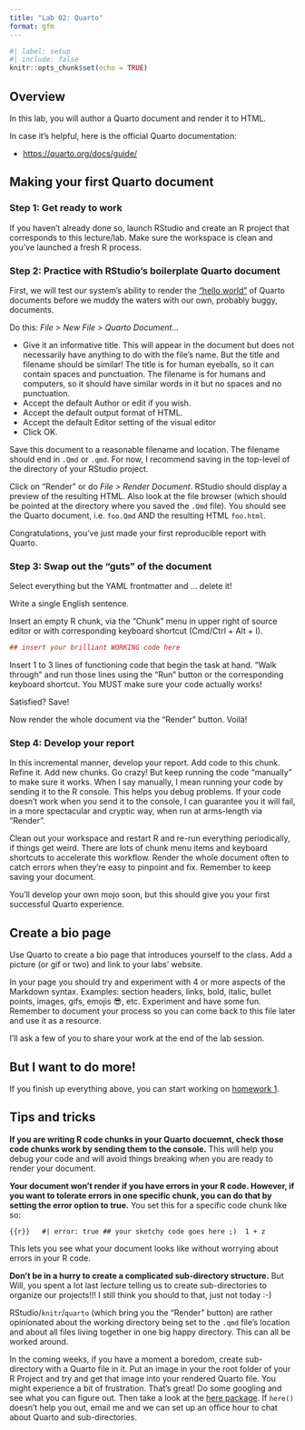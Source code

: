 ```yaml
---
title: "Lab 02: Quarto"
format: gfm
---
```


```r
#| label: setup
#| include: false
knitr::opts_chunk$set(echo = TRUE)
```

## Overview

In this lab, you will author a Quarto document and render it to HTML.

In case it's helpful, here is the official Quarto documentation:

-   <https://quarto.org/docs/guide/>

## Making your first Quarto document

### Step 1: Get ready to work

If you haven't already done so, launch RStudio and create an R project that corresponds to this lecture/lab. Make sure the workspace is clean and you've launched a fresh R process.

### Step 2: Practice with RStudio's boilerplate Quarto document

First, we will test our system's ability to render the ["hello world"](http://en.wikipedia.org/wiki/%22Hello,_world!%22_program) of Quarto documents before we muddy the waters with our own, probably buggy, documents.

Do this: *File \> New File \> Quarto Document...*

-   Give it an informative title. This will appear in the document but does not necessarily have anything to do with the file's name. But the title and filename should be similar! The title is for human eyeballs, so it can contain spaces and punctuation. The filename is for humans and computers, so it should have similar words in it but no spaces and no punctuation.
-   Accept the default Author or edit if you wish.
-   Accept the default output format of HTML.
-   Accept the default Editor setting of the visual editor
-   Click OK.

Save this document to a reasonable filename and location. The filename should end in `.Qmd` or `.qmd`. For now, I recommend saving in the top-level of the directory of your RStudio project.

Click on "Render" or do *File \> Render Document*. RStudio should display a preview of the resulting HTML. Also look at the file browser (which should be pointed at the directory where you saved the `.Qmd` file). You should see the Quarto document, i.e. `foo.Qmd` AND the resulting HTML `foo.html`.

Congratulations, you've just made your first reproducible report with Quarto.

### Step 3: Swap out the "guts" of the document

Select everything but the YAML frontmatter and ... delete it!

Write a single English sentence.

Insert an empty R chunk, via the "Chunk" menu in upper right of source editor or with corresponding keyboard shortcut (Cmd/Ctrl + Alt + I).

```r
## insert your brilliant WORKING code here
```

Insert 1 to 3 lines of functioning code that begin the task at hand. "Walk through" and run those lines using the "Run" button or the corresponding keyboard shortcut. You MUST make sure your code actually works!

Satisfied? Save!

Now render the whole document via the "Render" button. Voilà!

### Step 4: Develop your report

In this incremental manner, develop your report. Add code to this chunk. Refine it. Add new chunks. Go crazy! But keep running the code "manually" to make sure it works. When I say manually, I mean running your code by sending it to the R console. This helps you debug problems. If your code doesn't work when you send it to the console, I can guarantee you it will fail, in a more spectacular and cryptic way, when run at arms-length via "Render".

Clean out your workspace and restart R and re-run everything periodically, if things get weird. There are lots of chunk menu items and keyboard shortcuts to accelerate this workflow. Render the whole document often to catch errors when they're easy to pinpoint and fix. Remember to keep saving your document.

You'll develop your own mojo soon, but this should give you your first successful Quarto experience.

## Create a bio page

Use Quarto to create a bio page that introduces yourself to the class. Add a picture (or gif or two) and link to your labs' website.

In your page you should try and experiment with 4 or more aspects of the Markdown syntax. Examples: section headers, links, bold, italic, bullet points, images, gifs, emojis 😎, etc. Experiment and have some fun. Remember to document your process so you can come back to this file later and use it as a resource.

I'll ask a few of you to share your work at the end of the lab session.

## But I want to do more!

If you finish up everything above, you can start working on [homework 1](hw01.md).

## Tips and tricks

**If you are writing R code chunks in your Quarto docuemnt, check those code chunks work by sending them to the console.** This will help you debug your code and will avoid things breaking when you are ready to render your document.

**Your document won't render if you have errors in your R code. However, if you want to tolerate errors in one specific chunk, you can do that by setting the error option to true.** You set this for a specific code chunk like so:

```{{r}}  
#| error: true
## your sketchy code goes here ;) 
1 + z
```

This lets you see what your document looks like without worrying about errors in your R code.

**Don't be in a hurry to create a complicated sub-directory structure.** But Will, you spent a lot last lecture telling us to create sub-directories to organize our projects!!! I still think you should to that, just not today :-)

RStudio/`knitr`/`quarto` (which bring you the "Render" button) are rather opinionated about the working directory being set to the `.qmd` file's location and about all files living together in one big happy directory. This can all be worked around.

In the coming weeks, if you have a moment a boredom, create sub-directory with a Quarto file in it. Put an image in your the root folder of your R Project and try and get that image into your rendered Quarto file. You might experience a bit of frustration. That's great! Do some googling and see what you can figure out. Then take a look at the [here package](https://here.r-lib.org/). If `here()` doesn't help you out, email me and we can set up an office hour to chat about Quarto and sub-directories.
